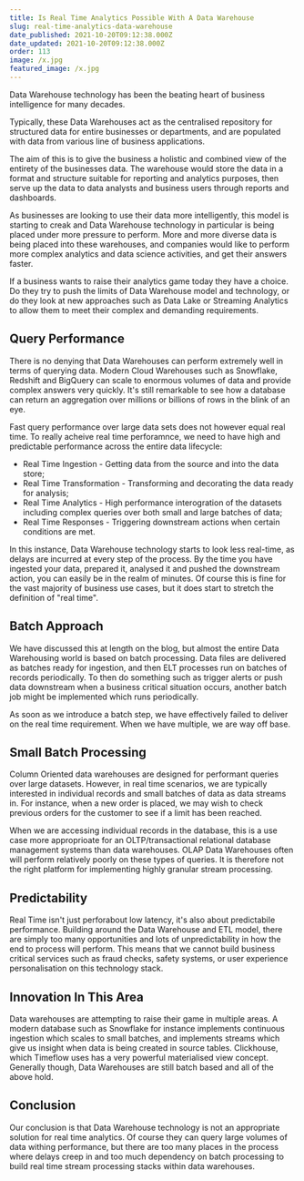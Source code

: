 ```yaml
---
title: Is Real Time Analytics Possible With A Data Warehouse
slug: real-time-analytics-data-warehouse
date_published: 2021-10-20T09:12:38.000Z
date_updated: 2021-10-20T09:12:38.000Z
order: 113
image: /x.jpg
featured_image: /x.jpg
---
```


Data Warehouse technology has been the beating heart of business intelligence for many decades.  

Typically, these Data Warehouses act as the centralised repository for structured data for entire businesses or departments, and are populated with data from various line of business applications.  

The aim of this is to give the business a holistic and combined view of the entirety of the businesses data.  The warehouse would store the data in a format and structure suitable for reporting and analytics purposes, then serve up the data to data analysts and business users through reports and dashboards.  

As businesses are looking to use their data more intelligently, this model is starting to creak and Data Warehouse technology in particular is being placed under more pressure to perform.  More and more diverse data is being placed into these warehouses, and companies would like to perform more complex analytics and data science activities, and get their answers faster.  

If a business wants to raise their analytics game today they have a choice.  Do they try to push the limits of Data Warehouse model and technology, or do they look at new approaches such as Data Lake or Streaming Analytics to allow them to meet their complex and demanding requirements.  

## Query Performance

There is no denying that Data Warehouses can perform extremely well in terms of querying data.  Modern Cloud Warehouses such as Snowflake, Redshift and BigQuery can scale to enormous volumes of data and provide complex answers very quickly.  It's still remarkable to see how a database can return an aggregation over millions or billions of rows in the blink of an eye.  

Fast query performance over large data sets does not however equal real time.  To really acheive real time perforamnce, we need to have high and predictable performance across the entire data lifecycle:

- Real Time Ingestion - Getting data from the source and into the data store;
- Real Time Transformation - Transforming and decorating the data ready for analysis;
- Real Time Analytics - High performance interogration of the datasets including complex queries over both small and large batches of data;
- Real Time Responses - Triggering downstream actions when certain conditions are met. 

In this instance, Data Warehouse technology starts to look less real-time, as delays are incurred at every step of the process.  By the time you have ingested your data, prepared it, analysed it and pushed the downstream action, you can easily be in the realm of minutes.  Of course this is fine for the vast majority of business use cases, but it does start to stretch the definition of "real time".  

## Batch Approach

We have discussed this at length on the blog, but almost the entire Data Warehousing world is based on batch processing.  Data files are delivered as batches ready for ingestion, and then ELT processes run on batches of records periodically.  To then do something such as trigger alerts or push data downstream when a business critical situation occurs, another batch job might be implemented which runs periodically.  

As soon as we introduce a batch step, we have effectively failed to deliver on the real time requirement.  When we have multiple, we are way off base.  

## Small Batch Processing

Column Oriented data warehouses are designed for performant queries over large datasets.  However, in real time scenarios, we are typically interested in individual records and small batches of data as data streams in.  For instance, when a new order is placed, we may wish to check previous orders for the customer to see if a limit has been reached.  

When we are accessing individual records in the database, this is a use case more approprioate for an OLTP/transactional relational database management systems than data warehouses.  OLAP Data Warehouses often will perform relatively poorly on these types of queries.  It is therefore not the right platform for implementing highly granular stream processing.  

## Predictability

Real Time isn't just perforabout low latency, it's also about predictabile performance.  Building around the Data Warehouse and ETL model, there are simply too many opportunities and lots of unpredictability in how the end to process will perform.  This means that we cannot build business critical services such as fraud checks, safety systems, or user experience personalisation on this technology stack.  

## Innovation In This Area

Data warehouses are attempting to raise their game in multiple areas.  A modern database such as Snowflake for instance implements continuous ingestion which scales to small batches, and implements streams which give us insight when data is being created in source tables.  Clickhouse, which Timeflow uses has a very powerful materialised view concept.  Generally though, Data Warehouses are still batch based and all of the above hold.   

## Conclusion

Our conclusion is that Data Warehouse technology is not an appropriate solution for real time analytics.  Of course they can query large volumes of data withing performance, but there are too many places in the process where delays creep in and too much dependency on batch processing to build real time stream processing stacks within data warehouses.  